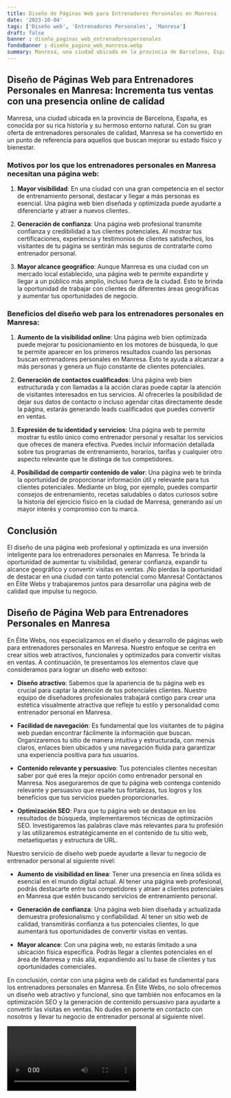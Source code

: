 ```yaml
---
title: Diseño de Páginas Web para Entrenadores Personales en Manresa
date: '2023-10-04'
tags: ['Diseño web', 'Entrenadores Personales', 'Manresa']
draft: false
banner : diseño_paginas_web_entrenadorespersonales
fondoBanner : diseño_pagina_web_manresa.webp
summary: Manresa, una ciudad ubicada en la provincia de Barcelona, España, es conocida por su rica historia y su hermoso entorno natural. Con su gran oferta de entrenadores personales de calidad, Manresa se ha convertido en un punto de referencia para aquellos que buscan mejorar su estado físico y bienestar.
---
```


## Diseño de Páginas Web para Entrenadores Personales en Manresa: Incrementa tus ventas con una presencia online de calidad

Manresa, una ciudad ubicada en la provincia de Barcelona, España, es conocida por su rica historia y su hermoso entorno natural. Con su gran oferta de entrenadores personales de calidad, Manresa se ha convertido en un punto de referencia para aquellos que buscan mejorar su estado físico y bienestar.

### Motivos por los que los entrenadores personales en Manresa necesitan una página web:

1. **Mayor visibilidad**: En una ciudad con una gran competencia en el sector de entrenamiento personal, destacar y llegar a más personas es esencial. Una página web bien diseñada y optimizada puede ayudarte a diferenciarte y atraer a nuevos clientes.

2. **Generación de confianza**: Una página web profesional transmite confianza y credibilidad a tus clientes potenciales. Al mostrar tus certificaciones, experiencia y testimonios de clientes satisfechos, los visitantes de tu página se sentirán más seguros de contratarte como entrenador personal.

3. **Mayor alcance geográfico**: Aunque Manresa es una ciudad con un mercado local establecido, una página web te permite expandirte y llegar a un público más amplio, incluso fuera de la ciudad. Esto te brinda la oportunidad de trabajar con clientes de diferentes áreas geográficas y aumentar tus oportunidades de negocio.

### Beneficios del diseño web para los entrenadores personales en Manresa:

1. **Aumento de la visibilidad online**: Una página web bien optimizada puede mejorar tu posicionamiento en los motores de búsqueda, lo que te permite aparecer en los primeros resultados cuando las personas buscan entrenadores personales en Manresa. Esto te ayuda a alcanzar a más personas y genera un flujo constante de clientes potenciales.

2. **Generación de contactos cualificados**: Una página web bien estructurada y con llamadas a la acción claras puede captar la atención de visitantes interesados en tus servicios. Al ofrecerles la posibilidad de dejar sus datos de contacto o incluso agendar citas directamente desde la página, estarás generando leads cualificados que puedes convertir en ventas.

3. **Expresión de tu identidad y servicios**: Una página web te permite mostrar tu estilo único como entrenador personal y resaltar los servicios que ofreces de manera efectiva. Puedes incluir información detallada sobre tus programas de entrenamiento, horarios, tarifas y cualquier otro aspecto relevante que te distinga de tus competidores.

4. **Posibilidad de compartir contenido de valor**: Una página web te brinda la oportunidad de proporcionar información útil y relevante para tus clientes potenciales. Mediante un blog, por ejemplo, puedes compartir consejos de entrenamiento, recetas saludables o datos curiosos sobre la historia del ejercicio físico en la ciudad de Manresa, generando así un mayor interés y compromiso con tu marca.

## Conclusión

El diseño de una página web profesional y optimizada es una inversión inteligente para los entrenadores personales en Manresa. Te brinda la oportunidad de aumentar tu visibilidad, generar confianza, expandir tu alcance geográfico y convertir visitas en ventas. ¡No pierdas la oportunidad de destacar en una ciudad con tanto potencial como Manresa! Contáctanos en Élite Webs y trabajaremos juntos para desarrollar una página web de calidad que impulse tu negocio.

<GifSeo />

<Cta />

## Diseño de Página Web para Entrenadores Personales en Manresa

En Élite Webs, nos especializamos en el diseño y desarrollo de páginas web para entrenadores personales en Manresa. Nuestro enfoque se centra en crear sitios web atractivos, funcionales y optimizados para convertir visitas en ventas. A continuación, te presentamos los elementos clave que consideramos para lograr un diseño web exitoso:

- **Diseño atractivo**: Sabemos que la apariencia de tu página web es crucial para captar la atención de tus potenciales clientes. Nuestro equipo de diseñadores profesionales trabajará contigo para crear una estética visualmente atractiva que refleje tu estilo y personalidad como entrenador personal en Manresa.

- **Facilidad de navegación**: Es fundamental que los visitantes de tu página web puedan encontrar fácilmente la información que buscan. Organizaremos tu sitio de manera intuitiva y estructurada, con menús claros, enlaces bien ubicados y una navegación fluida para garantizar una experiencia positiva para tus usuarios.

- **Contenido relevante y persuasivo**: Tus potenciales clientes necesitan saber por qué eres la mejor opción como entrenador personal en Manresa. Nos aseguraremos de que tu página web contenga contenido relevante y persuasivo que resalte tus fortalezas, tus logros y los beneficios que tus servicios pueden proporcionarles.

- **Optimización SEO**: Para que tu página web se destaque en los resultados de búsqueda, implementaremos técnicas de optimización SEO. Investigaremos las palabras clave más relevantes para tu profesión y las utilizaremos estratégicamente en el contenido de tu sitio web, metaetiquetas y estructura de URL.

Nuestro servicio de diseño web puede ayudarte a llevar tu negocio de entrenador personal al siguiente nivel:

- **Aumento de visibilidad en línea**: Tener una presencia en línea sólida es esencial en el mundo digital actual. Al tener una página web profesional, podrás destacarte entre tus competidores y atraer a clientes potenciales en Manresa que estén buscando servicios de entrenamiento personal.

- **Generación de confianza**: Una página web bien diseñada y actualizada demuestra profesionalismo y confiabilidad. Al tener un sitio web de calidad, transmitirás confianza a tus potenciales clientes, lo que aumentará tus oportunidades de convertir visitas en ventas.

- **Mayor alcance**: Con una página web, no estarás limitado a una ubicación física específica. Podrás llegar a clientes potenciales en el área de Manresa y más allá, expandiendo así tu base de clientes y tus oportunidades comerciales.

En conclusión, contar con una página web de calidad es fundamental para los entrenadores personales en Manresa. En Élite Webs, no solo ofrecemos un diseño web atractivo y funcional, sino que también nos enfocamos en la optimización SEO y la generación de contenido persuasivo para ayudarte a convertir las visitas en ventas. No dudes en ponerte en contacto con nosotros y llevar tu negocio de entrenador personal al siguiente nivel.

<Video />

<CtaBot job='Entrenadores Personales' city='Manresa'/>

<Gmaps query='Manresa+españa+maps' />